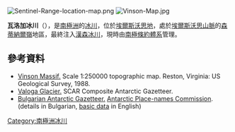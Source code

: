 [[Image:Sentinel-Range-location-map.png|thumb]]
[[Image:Vinson-Map.jpg|thumb]]

'''瓦洛加冰川'''（{{lang-en|Valoga Glacier}}），是[[南極洲|南極洲]]的[[冰川|冰川]]，位於[[埃爾斯沃思地|埃爾斯沃思地]]，處於[[埃爾斯沃思山脈|埃爾斯沃思山脈]]的[[森蒂納爾嶺|森蒂納爾嶺]]地區，最終注入[[漢森冰川|漢森冰川]]，現時由[[南極條約體系|南極條約體系]]管理。

{{coord|78|24|30|S|84|28|00|W|display=title}}

==參考資料==
* [http://upload.wikimedia.org/wikipedia/commons/6/6b/Vinson-Map.jpg Vinson Massif.] {{Wayback|url=http://upload.wikimedia.org/wikipedia/commons/6/6b/Vinson-Map.jpg |date=20140517073024 }}  Scale 1:250000 topographic map.  Reston, Virginia: US Geological Survey, 1988.
* [https://data.aad.gov.au/aadc/gaz/scar/display_name.cfm?gaz_id=137499 Valoga Glacier.] {{Wayback|url=https://data.aad.gov.au/aadc/gaz/scar/display_name.cfm?gaz_id=137499 |date=20170922100718 }} SCAR Composite Antarctic Gazetteer.
* [http://apcbg.org/gazet-bg.doc Bulgarian Antarctic Gazetteer.] {{Wayback|url=http://apcbg.org/gazet-bg.doc |date=20131012104624 }} [[Antarctic_Place-names_Commission|Antarctic Place-names Commission]]. (details in Bulgarian, [http://apcbg.org/gazet.htm basic data] {{Wayback|url=http://apcbg.org/gazet.htm |date=20160304071225 }} in English)

{{DEFAULTSORT:Valoga Glacier}}
[[Category:南極洲冰川|Category:南極洲冰川]]


{{EllsworthLand-geo-stub}}